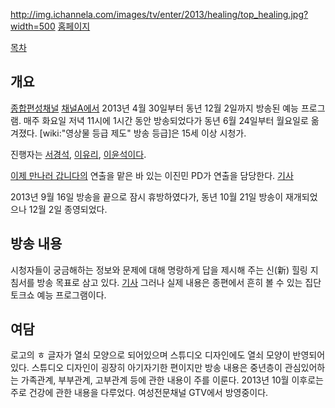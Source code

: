 http://img.ichannela.com/images/tv/enter/2013/healing/top_healing.jpg?width=500
[http://tv.ichannela.com/enter/bright/ 홈페이지]

[[목차]]
== 개요 ==
[[종합편성채널]] [[채널A]]에서 2013년 4월 30일부터 동년 12월 2일까지 방송된 예능 프로그램. 매주 화요일 저녁 11시에 1시간 동안 방송되었다가 동년 6월 24일부터 월요일로 옮겨졌다. [wiki:"영상물 등급 제도" 방송 등급]은 15세 이상 시청가.

진행자는 [[서경석]], [[이유리]], [[이윤석]]이다.

[[이제 만나러 갑니다]]의 연출을 맡은 바 있는 이진민 PD가 연출을 담당한다. [http://news.naver.com/main/read.nhn?mode=LSD&mid=sec&sid1=106&oid=213&aid=0000330362 기사]

2013년 9월 16일 방송을 끝으로 잠시 휴방하였다가, 동년 10월 21일 방송이 재개되었으나 12월 2일 종영되었다.

== 방송 내용 ==
시청자들이 궁금해하는 정보와 문제에 대해 명랑하게 답을 제시해 주는 신(新) 힐링 지침서를 방송 목표로 삼고 있다. [http://news.naver.com/main/read.nhn?mode=LSD&mid=sec&sid1=106&oid=382&aid=0000102487 기사] 그러나 실제 내용은 종편에서 흔히 볼 수 있는 집단토크쇼 예능 프로그램이다.

== 여담 ==
로고의 ㅎ 글자가 열쇠 모양으로 되어있으며 스튜디오 디자인에도 열쇠 모양이 반영되어 있다. 스튜디오 디자인이 굉장히 아기자기한 편이지만 방송 내용은 중년층이 관심있어하는 가족관계, 부부관계, 고부관계 등에 관한 내용이 주를 이룬다. 2013년 10월 이후로는 주로 건강에 관한 내용을 다루었다.
여성전문채널 GTV에서 방영중이다.
